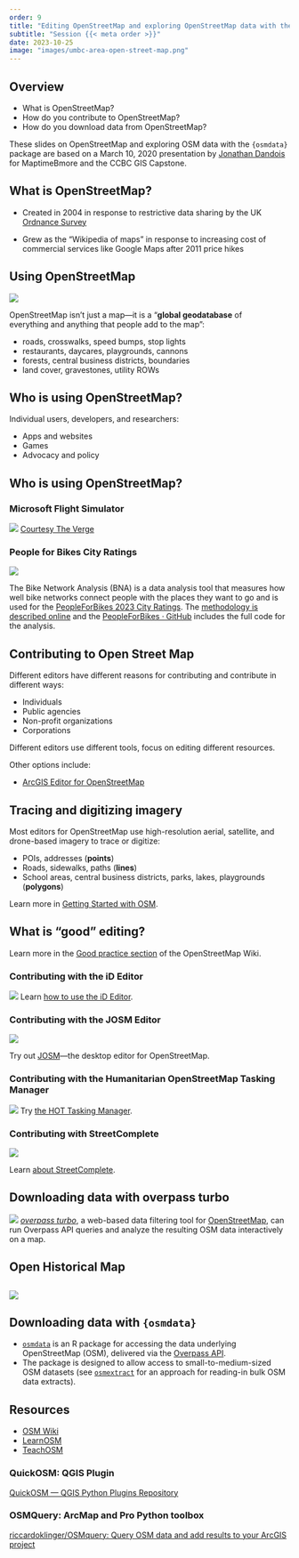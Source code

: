 ```yaml
---
order: 9
title: "Editing OpenStreetMap and exploring OpenStreetMap data with the `{osmdata}` package"
subtitle: "Session {{< meta order >}}"
date: 2023-10-25
image: "images/umbc-area-open-street-map.png"
---
```


## Overview

-   What is OpenStreetMap?
-   How do you contribute to OpenStreetMap?
-   How do you download data from OpenStreetMap?

These slides on OpenStreetMap and exploring OSM data with the `{osmdata}` package are based on a March 10, 2020 presentation by [Jonathan Dandois](https://twitter.com/jondandois) for MaptimeBmore and the CCBC GIS Capstone.

## What is OpenStreetMap?

-   Created in 2004 in response to restrictive data sharing by the UK [Ordnance Survey](https://www.gov.uk/government/organisations/ordnance-survey)

-   Grew as the "Wikipedia of maps" in response to increasing cost of commercial services like Google Maps after 2011 price hikes

## Using OpenStreetMap

![](images/umbc-area-open-street-map.png)

OpenStreetMap isn't just a map---it is a "**global geodatabase** of everything and anything that people add to the map":

-   roads, crosswalks, speed bumps, stop lights
-   restaurants, daycares, playgrounds, cannons
-   forests, central business districts, boundaries
-   land cover, gravestones, utility ROWs

## Who is using OpenStreetMap?

Individual users, developers, and researchers:

-   Apps and websites
-   Games
-   Advocacy and policy

## Who is using OpenStreetMap?

### Microsoft Flight Simulator

![](images/2020-08-21_microsoft-flight-simulator_the-verge.png) [Courtesy The Verge](https://www.theverge.com/2020/8/21/21395084/microsoft-flight-simulator-melbourne-obelish-openstreetmap-bing-maps-data-glitch)

### People for Bikes City Ratings

![](images/cityratings-people-for-bikes.png)

The Bike Network Analysis (BNA) is a data analysis tool that measures how well bike networks connect people with the places they want to go and is used for the [PeopleForBikes 2023 City Ratings](https://cityratings.peopleforbikes.org/). The [methodology is described online](https://cityratings.peopleforbikes.org/about/methodology) and the [PeopleForBikes · GitHub](https://github.com/PeopleForBikes) includes the full code for the analysis.

## Contributing to Open Street Map

Different editors have different reasons for contributing and contribute in different ways:

-   Individuals
-   Public agencies
-   Non-profit organizations
-   Corporations

::: notes
Different editors use different tools, focus on editing different resources.

Other options include:

-   [ArcGIS Editor for OpenStreetMap](https://www.esri.com/en-us/arcgis/products/arcgis-editor-for-openstreetmap)
:::

## Tracing and digitizing imagery

Most editors for OpenStreetMap use high-resolution aerial, satellite, and drone-based imagery to trace or digitize:

-   POIs, addresses (**points**)
-   Roads, sidewalks, paths (**lines**)
-   School areas, central business districts, parks, lakes, playgrounds (**polygons**)

Learn more in [Getting Started with OSM](https://maptimebmore.github.io/ccbc-osm-presentation/#15).

## What is "good" editing?

Learn more in the [Good practice section](https://wiki.openstreetmap.org/wiki/Good_practice) of the OpenStreetMap Wiki.

### Contributing with the iD Editor

![](images/umbc-area-open-street-map-editor.png) Learn [how to use the iD Editor](https://learnosm.org/en/beginner/id-editor/).

### Contributing with the JOSM Editor

![](images/josm-screenshot.png)

Try out [JOSM](https://live.osgeo.org/en/overview/josm_overview.html)---the desktop editor for OpenStreetMap.

### Contributing with the Humanitarian OpenStreetMap Tasking Manager

![](images/hot-open-street-map-morocco.png) Try [the HOT Tasking Manager](https://tasks.hotosm.org/).

### Contributing with StreetComplete

![](images/street-complete-screenshots.png)

Learn [about StreetComplete](https://streetcomplete.app/).

## Downloading data with overpass turbo

![](images/overpass-turbo-screenshot.png) [*overpass turbo*](https://overpass-turbo.eu), a web-based data filtering tool for [OpenStreetMap](http://www.openstreetmap.org/), can run Overpass API queries and analyze the resulting OSM data interactively on a map.

## Open Historical Map

## ![](images/open-historical-map.png)

## Downloading data with `{osmdata}`

-   [`osmdata`](https://docs.ropensci.org/osmdata/) is an R package for accessing the data underlying OpenStreetMap (OSM), delivered via the [Overpass API](https://wiki.openstreetmap.org/wiki/Overpass_API).
-   The package is designed to allow access to small-to-medium-sized OSM datasets (see [`osmextract`](https://github.com/ropensci/osmextract) for an approach for reading-in bulk OSM data extracts).

## Resources

-   [OSM Wiki](https://wiki.openstreetmap.org/)
-   [LearnOSM](https://learnosm.org/)
-   [TeachOSM](https://teachosm.org/)

### QuickOSM: QGIS Plugin

[QuickOSM --- QGIS Python Plugins Repository](https://plugins.qgis.org/plugins/QuickOSM/)

### OSMQuery: ArcMap and Pro Python toolbox

[riccardoklinger/OSMquery: Query OSM data and add results to your ArcGIS project](https://github.com/riccardoklinger/OSMquery)
